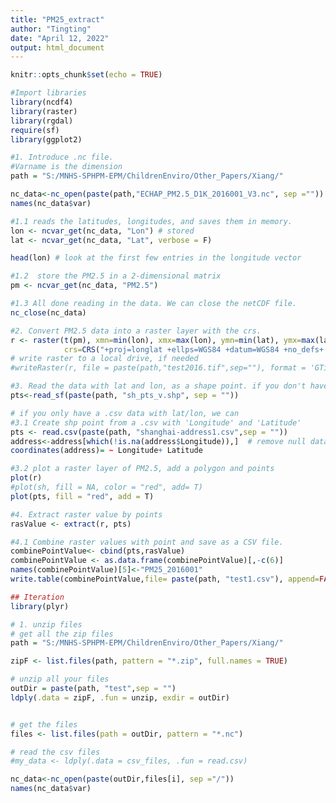 ```yaml
---
title: "PM25_extract"
author: "Tingting"
date: "April 12, 2022"
output: html_document
---
```


```r
knitr::opts_chunk$set(echo = TRUE)
```


```r
#Import libraries
library(ncdf4)
library(raster)
library(rgdal)
require(sf)
library(ggplot2)
```

```r
#1. Introduce .nc file. 
#Varname is the dimension
path = "S:/MNHS-SPHPM-EPM/ChildrenEnviro/Other_Papers/Xiang/"

nc_data<-nc_open(paste(path,"ECHAP_PM2.5_D1K_2016001_V3.nc", sep =""))
names(nc_data$var)

#1.1 reads the latitudes, longitudes, and saves them in memory.
lon <- ncvar_get(nc_data, "Lon") # stored
lat <- ncvar_get(nc_data, "Lat", verbose = F)

head(lon) # look at the first few entries in the longitude vector
```

```r
#1.2  store the PM2.5 in a 2-dimensional matrix
pm <- ncvar_get(nc_data, "PM2.5")
```

```r
#1.3 All done reading in the data. We can close the netCDF file.
nc_close(nc_data) 
```

```r
#2. Convert PM2.5 data into a raster layer with the crs.
r <- raster(t(pm), xmn=min(lon), xmx=max(lon), ymn=min(lat), ymx=max(lat),
            crs=CRS("+proj=longlat +ellps=WGS84 +datum=WGS84 +no_defs+ towgs84=0,0,0"))
# write raster to a local drive, if needed
#writeRaster(r, file = paste(path,"test2016.tif",sep=""), format = 'GTiff', overwrite = TRUE)
```

```r
#3. Read the data with lat and lon, as a shape point. if you don't have a point shapefile, then no need to run this.
pts<-read_sf(paste(path, "sh_pts_v.shp", sep = ""))
```

```r
# if you only have a .csv data with lat/lon, we can
#3.1 Create shp point from a .csv with 'Longitude' and 'Latitude'
pts <- read.csv(paste(path, "shanghai-address1.csv",sep = ""))
address<-address[which(!is.na(address$Longitude)),]  # remove null data
coordinates(address)= ~ Longitude+ Latitude
```

```r
#3.2 plot a raster layer of PM2.5, add a polygon and points
plot(r)
#plot(sh, fill = NA, color = "red", add= T)
plot(pts, fill = "red", add = T)
```

```r
#4. Extract raster value by points 
rasValue <- extract(r, pts)

#4.1 Combine raster values with point and save as a CSV file.
combinePointValue<- cbind(pts,rasValue)
combinePointValue <- as.data.frame(combinePointValue)[,-c(6)]
names(combinePointValue)[5]<-"PM25_2016001"
write.table(combinePointValue,file= paste(path, "test1.csv"), append=FALSE, sep= ",", row.names = FALSE, col.names=TRUE)
```

```r
## Iteration 
library(plyr)

# 1. unzip files 
# get all the zip files
path = "S:/MNHS-SPHPM-EPM/ChildrenEnviro/Other_Papers/Xiang/"

zipF <- list.files(path, pattern = "*.zip", full.names = TRUE)

# unzip all your files
outDir = paste(path, "test",sep = "")
ldply(.data = zipF, .fun = unzip, exdir = outDir)


# get the files
files <- list.files(path = outDir, pattern = "*.nc")

# read the csv files
#my_data <- ldply(.data = csv_files, .fun = read.csv)

nc_data<-nc_open(paste(outDir,files[i], sep ="/"))
names(nc_data$var)

```
